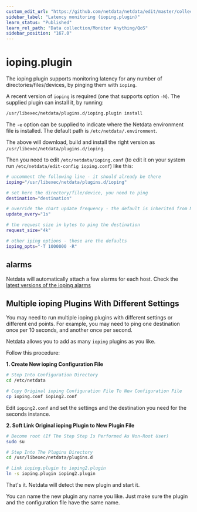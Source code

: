 ```yaml
---
custom_edit_url: "https://github.com/netdata/netdata/edit/master/collectors/ioping.plugin/README.md"
sidebar_label: "Latency monitoring (ioping.plugin)"
learn_status: "Published"
learn_rel_path: "Data collection/Monitor Anything/QoS"
sidebar_position: "167.0"
---
```



# ioping.plugin

The ioping plugin supports monitoring latency for any number of directories/files/devices,
by pinging them with `ioping`.

A recent version of `ioping` is required (one that supports option `-N`).
The supplied plugin can install it, by running:

```sh
/usr/libexec/netdata/plugins.d/ioping.plugin install
```

The `-e` option can be supplied to indicate where the Netdata environment file is installed. The default path is `/etc/netdata/.environment`.

The above will download, build and install the right version as `/usr/libexec/netdata/plugins.d/ioping`.

Then you need to edit `/etc/netdata/ioping.conf` (to edit it on your system run
`/etc/netdata/edit-config ioping.conf`) like this:

```sh
# uncomment the following line - it should already be there
ioping="/usr/libexec/netdata/plugins.d/ioping"

# set here the directory/file/device, you need to ping
destination="destination"

# override the chart update frequency - the default is inherited from Netdata
update_every="1s"

# the request size in bytes to ping the destination
request_size="4k"

# other iping options - these are the defaults
ioping_opts="-T 1000000 -R"
```

## alarms

Netdata will automatically attach a few alarms for each host.
Check the [latest versions of the ioping alarms](https://raw.githubusercontent.com/netdata/netdata/master/health/health.d/ioping.conf)

## Multiple ioping Plugins With Different Settings

You may need to run multiple ioping plugins with different settings or different end points.
For example, you may need to ping one destination once per 10 seconds, and another once per second.

Netdata allows you to add as many `ioping` plugins as you like.

Follow this procedure:

**1. Create New ioping Configuration File**

```sh
# Step Into Configuration Directory
cd /etc/netdata

# Copy Original ioping Configuration File To New Configuration File
cp ioping.conf ioping2.conf
```

Edit `ioping2.conf` and set the settings and the destination you need for the seconds instance.

**2. Soft Link Original ioping Plugin to New Plugin File**

```sh
# Become root (If The Step Step Is Performed As Non-Root User)
sudo su

# Step Into The Plugins Directory
cd /usr/libexec/netdata/plugins.d

# Link ioping.plugin to ioping2.plugin
ln -s ioping.plugin ioping2.plugin
```

That's it. Netdata will detect the new plugin and start it.

You can name the new plugin any name you like.
Just make sure the plugin and the configuration file have the same name.


